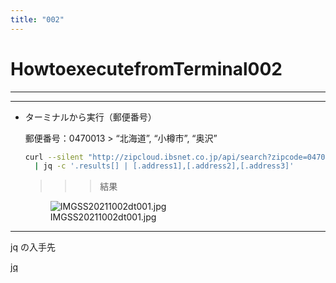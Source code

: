 ```yaml
---
title: "002"
---
```


# HowtoexecutefromTerminal002

------------------------------------------------------------------------

------------------------------------------------------------------------

-   ターミナルから実行（郵便番号）

    郵便番号：0470013 \> "北海道", "小樽市", "奥沢"

    ``` bash
    curl --silent "http://zipcloud.ibsnet.co.jp/api/search?zipcode=0470013" \
      | jq -c '.results[] | [.address1],[.address2],[.address3]'
    ```

    > > > 結果

    ![IMGSS20211002dt001.jpg](/assets/IMGSS20211002dt001.jpg)

------------------------------------------------------------------------

jq の入手先

[jq](https://stedolan.github.io/jq/)